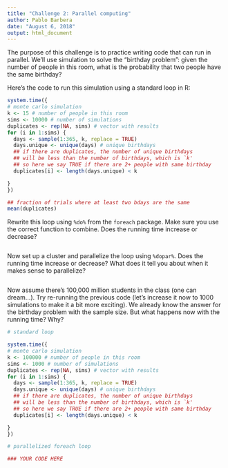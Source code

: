 ```yaml
---
title: "Challenge 2: Parallel computing"
author: Pablo Barbera
date: "August 6, 2018"
output: html_document
---
```


The purpose of this challenge is to practice writing code that can run in parallel. We'll use simulation to solve the "birthday problem": given the number of people in this room, what is the probability that two people have the same birthday?

Here's the code to run this simulation using a standard loop in R:

```r
system.time({
# monte carlo simulation
k <- 15 # number of people in this room
sims <- 10000 # number of simulations 
duplicates <- rep(NA, sims) # vector with results
for (i in 1:sims) {
  days <- sample(1:365, k, replace = TRUE)
  days.unique <- unique(days) # unique birthdays
  ## if there are duplicates, the number of unique birthdays 
  ## will be less than the number of birthdays, which is `k'
  ## so here we say TRUE if there are 2+ people with same birthday
  duplicates[i] <- length(days.unique) < k

}
})

## fraction of trials where at least two bdays are the same
mean(duplicates)

```


Rewrite this loop using `%do%` from the `foreach` package. Make sure you use the correct function to combine. Does the running time increase or decrease?

```r



```

Now set up a cluster and parallelize the loop using `%dopar%`. Does the running time increase or decrease? What does it tell you about when it makes sense to parallelize?

```r



```

Now assume there's 100,000 million students in the class (one can dream...). Try re-running the previous code (let's increase it now to 1000 simulations to make it a bit more exciting). We already know the answer for the birthday problem with the sample size. But what happens now with the running time? Why?


```r

# standard loop

system.time({
# monte carlo simulation
k <- 100000 # number of people in this room
sims <- 1000 # number of simulations 
duplicates <- rep(NA, sims) # vector with results
for (i in 1:sims) {
  days <- sample(1:365, k, replace = TRUE)
  days.unique <- unique(days) # unique birthdays
  ## if there are duplicates, the number of unique birthdays 
  ## will be less than the number of birthdays, which is `k'
  ## so here we say TRUE if there are 2+ people with same birthday
  duplicates[i] <- length(days.unique) < k

}
})

# parallelized foreach loop

### YOUR CODE HERE


```




